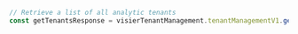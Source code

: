 ```typescript index.ts
// Retrieve a list of all analytic tenants
const getTenantsResponse = visierTenantManagement.tenantManagementV1.getTenants()
```